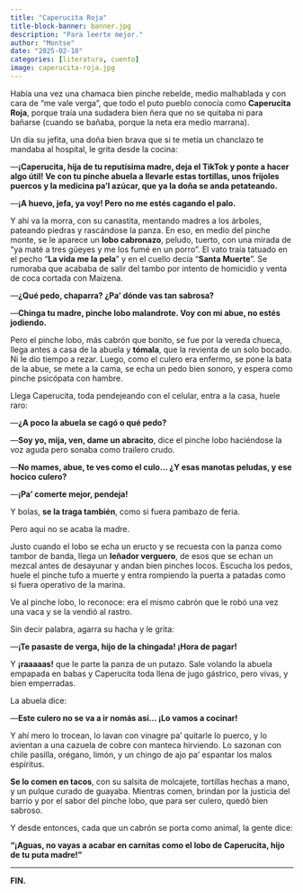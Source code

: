 ```yaml
---
title: "Caperucita Roja"
title-block-banner: banner.jpg
description: "Para leerte mejor."
author: "Montse"
date: "2025-02-10"
categories: [literatura, cuento]
image: caperucita-roja.jpg
---
```


Había una vez una chamaca bien pinche rebelde, medio malhablada y con cara de “me vale verga”, que todo el puto pueblo conocía como **Caperucita Roja**, porque traía una sudadera bien ñera que no se quitaba ni para bañarse (cuando se bañaba, porque la neta era medio marrana).

Un día su jefita, una doña bien brava que si te metía un chanclazo te mandaba al hospital, le grita desde la cocina:

—**¡Caperucita, hija de tu reputísima madre, deja el TikTok y ponte a hacer algo útil! Ve con tu pinche abuela a llevarle estas tortillas, unos frijoles puercos y la medicina pa’l azúcar, que ya la doña se anda petateando.**

—**¡A huevo, jefa, ya voy! Pero no me estés cagando el palo.**

Y ahí va la morra, con su canastita, mentando madres a los árboles, pateando piedras y rascándose la panza. En eso, en medio del pinche monte, se le aparece un **lobo cabronazo**, peludo, tuerto, con una mirada de “ya maté a tres güeyes y me los fumé en un porro”. El vato traía tatuado en el pecho “**La vida me la pela**” y en el cuello decía “**Santa Muerte**”. Se rumoraba que acababa de salir del tambo por intento de homicidio y venta de coca cortada con Maizena.

—**¿Qué pedo, chaparra? ¿Pa' dónde vas tan sabrosa?**

—**Chinga tu madre, pinche lobo malandrote. Voy con mi abue, no estés jodiendo.**

Pero el pinche lobo, más cabrón que bonito, se fue por la vereda chueca, llega antes a casa de la abuela y **tómala**, que la revienta de un solo bocado. Ni le dio tiempo a rezar. Luego, como el culero era enfermo, se pone la bata de la abue, se mete a la cama, se echa un pedo bien sonoro, y espera como pinche psicópata con hambre.

Llega Caperucita, toda pendejeando con el celular, entra a la casa, huele raro:

—**¿A poco la abuela se cagó o qué pedo?**

—**Soy yo, mija, ven, dame un abracito**, dice el pinche lobo haciéndose la voz aguda pero sonaba como trailero crudo.

—**No mames, abue, te ves como el culo… ¿Y esas manotas peludas, y ese hocico culero?**

—**¡Pa’ comerte mejor, pendeja!**

Y bolas, **se la traga también**, como si fuera pambazo de feria.

Pero aquí no se acaba la madre.

Justo cuando el lobo se echa un eructo y se recuesta con la panza como tambor de banda, llega un **leñador verguero**, de esos que se echan un mezcal antes de desayunar y andan bien pinches locos. Escucha los pedos, huele el pinche tufo a muerte y entra rompiendo la puerta a patadas como si fuera operativo de la marina.

Ve al pinche lobo, lo reconoce: era el mismo cabrón que le robó una vez una vaca y se la vendió al rastro.

Sin decir palabra, agarra su hacha y le grita:

—**¡Te pasaste de verga, hijo de la chingada! ¡Hora de pagar!**

Y **¡raaaaas!** que le parte la panza de un putazo. Sale volando la abuela empapada en babas y Caperucita toda llena de jugo gástrico, pero vivas, y bien emperradas.

La abuela dice:

—**Este culero no se va a ir nomás así... ¡Lo vamos a cocinar!**

Y ahí mero lo trocean, lo lavan con vinagre pa’ quitarle lo puerco, y lo avientan a una cazuela de cobre con manteca hirviendo. Lo sazonan con chile pasilla, orégano, limón, y un chingo de ajo pa’ espantar los malos espíritus.

**Se lo comen en tacos**, con su salsita de molcajete, tortillas hechas a mano, y un pulque curado de guayaba. Mientras comen, brindan por la justicia del barrio y por el sabor del pinche lobo, que para ser culero, quedó bien sabroso.

Y desde entonces, cada que un cabrón se porta como animal, la gente dice:

**“¡Aguas, no vayas a acabar en carnitas como el lobo de Caperucita, hijo de tu puta madre!”**

---

**FIN.**